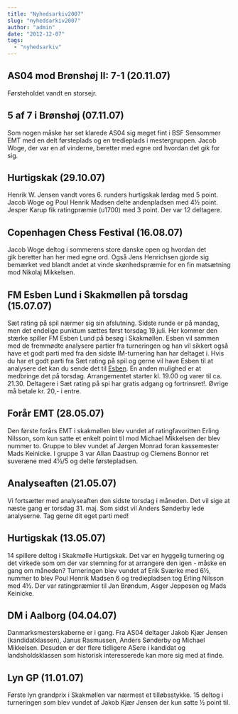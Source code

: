```yaml
---
title: "Nyhedsarkiv2007"
slug: "nyhedsarkiv2007"
author: "admin"
date: "2012-12-07"
tags: 
  - "nyhedsarkiv"
---
```


## AS04 mod Brønshøj II: 7-1 (20.11.07)

Førsteholdet vandt en storsejr.

## 5 af 7 i Brønshøj (07.11.07)

Som nogen måske har set klarede AS04 sig meget fint i BSF Sensommer EMT med en delt førsteplads og en tredieplads i mestergruppen. Jacob Woge, der var en af vinderne, beretter med egne ord hvordan det gik for sig.

## Hurtigskak (29.10.07)

Henrik W. Jensen vandt vores 6. runders hurtigskak lørdag med 5 point. Jacob Woge og Poul Henrik Madsen delte andenpladsen med 4½ point. Jesper Karup fik ratingpræmie (u1700) med 3 point. Der var 12 deltagere.

## Copenhagen Chess Festival (16.08.07)

Jacob Woge deltog i sommerens store danske open og hvordan det gik beretter han her med egne ord. Også Jens Henrichsen gjorde sig bemærket ved blandt andet at vinde skønhedspræmie for en fin matsætning mod Nikolaj Mikkelsen.

## FM Esben Lund i Skakmøllen på torsdag (15.07.07)

Sæt rating på spil nærmer sig sin afslutning. Sidste runde er på mandag, men det endelige punktum sættes først torsdag 19.juli. Her kommer den stærke spiller FM Esben Lund på besøg i Skakmøllen. Esben vil sammen med de fremmødte analysere partier fra turneringen og han vil sikkert også have et godt parti med fra den sidste IM-turnering han har deltaget i. Hvis du har et godt parti fra Sæt rating på spil og gerne vil have Esben til at analysere det kan du sende det til [Esben](mailto:esben@copenhagenchess.dk). En anden mulighed er at medbringe det på torsdag. Arrangementet starter kl. 19.00 og varer til ca. 21.30. Deltagere i Sæt rating på spi har gratis adgang og fortrinsret!. Øvrige må betale kr. 20,- i entre.

## Forår EMT (28.05.07)

Den første forårs EMT i skakmøllen blev vundet af ratingfavoritten Erling Nilsson, som kun satte et enkelt point til mod Michael Mikkelsen der blev nummer to. Gruppe to blev vundet af Jørgen Monrad foran kassemester Mads Keinicke. I gruppe 3 var Allan Daastrup og Clemens Bonnor ret suveræne med 4½/5 og delte førstepladsen.

## Analyseaften (21.05.07)

Vi fortsætter med analyseaften den sidste torsdag i måneden. Det vil sige at næste gang er torsdag 31. maj. Som sidst vil Anders Sønderby lede analyserne. Tag gerne dit eget parti med!

## Hurtigskak (13.05.07)

14 spillere deltog i Skakmølle Hurtigskak. Det var en hyggelig turnering og det virkede som om der var stemning for at arrangere den igen - måske en gang om måneden? Turneringen blev vundet af Erik Sværke med 6½, nummer to blev Poul Henrik Madsen 6 og trediepladsen tog Erling Nilsson med 4½. Der var ratingpræmier til Jan Brøndum, Asger Jeppesen og Mads Keinicke.

## DM i Aalborg (04.04.07)

Danmarksmesterskaberne er i gang. Fra AS04 deltager Jakob Kjær Jensen (kandidatklassen), Janus Rasmussen, Anders Sønderby og Michael Mikkelsen. Desuden er der flere tidligere ASere i kandidat og landsholdsklassen som historisk interesserede kan more sig med at finde.

## Lyn GP (11.01.07)

Første lyn grandprix i Skakmøllen var nærmest et tilløbsstykke. 15 deltog i turneringen som blev vundet af Jakob Kjær Jensen der kun satte ½ point til.
